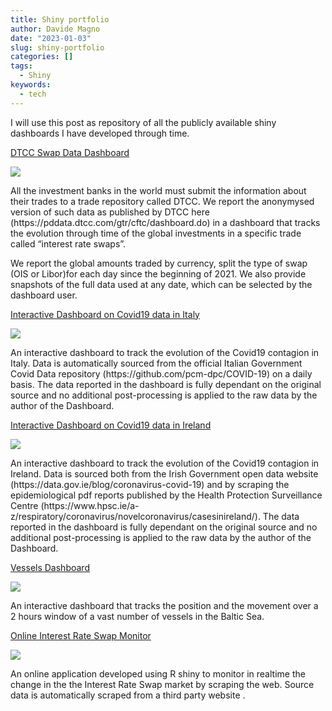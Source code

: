 ```yaml
---
title: Shiny portfolio
author: Davide Magno
date: "2023-01-03"
slug: shiny-portfolio
categories: []
tags:
  - Shiny
keywords:
  - tech
---
```


I will use this post as repository of all the publicly available shiny dashboards 
I have developed through time.

[DTCC Swap Data Dashboard](https://davidemagno.com/apps/DTCCSwapDashboard/)

![](/post/2020-11-15-shiny-portfolio.en-us_files/DTCCSwap.png)

All the investment banks in the world must submit the information about their trades to a trade repository called DTCC. We report the anonymysed version of such data as published by DTCC here (https://pddata.dtcc.com/gtr/cftc/dashboard.do) in a dashboard that tracks the evolution through time of the global investments in a specific trade called "interest rate swaps". 

We report the global amounts traded by currency, split the type of swap (OIS or Libor)for each day since the beginning of 2021. We also provide snapshots of the full data used at any date, which can be selected by the dashboard user.

[Interactive Dashboard on Covid19 data in Italy](https://davidemagno.com/apps/ItalianCovidDashboard/)

![](/post/2020-11-15-shiny-portfolio.en-us_files/ItalyCovid.png)

An interactive dashboard to track the evolution of the Covid19 contagion in Italy.
Data is automatically sourced from the official Italian Government Covid Data repository (https://github.com/pcm-dpc/COVID-19) on a daily basis. The data reported in the dashboard is fully dependant on the original source and no additional post-processing is applied to the raw data by the author of the Dashboard.

[Interactive Dashboard on Covid19 data in Ireland](https://davidemagno.com/apps/IrishCovidDashboard/)

![](/post/2020-11-15-shiny-portfolio.en-us_files/IrishCovid.png)

An interactive dashboard to track the evolution of the Covid19 contagion in Ireland. 
Data is sourced both from the Irish Government open data website (https://data.gov.ie/blog/coronavirus-covid-19) and by scraping the epidemiological pdf reports published by the Health Protection Surveillance Centre (https://www.hpsc.ie/a-z/respiratory/coronavirus/novelcoronavirus/casesinireland/). The data reported in the dashboard is fully dependant on the original source and no additional post-processing is applied to the raw data by the author of the Dashboard.

[Vessels Dashboard](https://davidemagno.com/apps/VesselDashboard/)

![](/post/2020-11-15-shiny-portfolio.en-us_files/Vessel.png)

An interactive dashboard that tracks the position and the movement over a 2 hours window of a vast number of vessels in the Baltic Sea. 

[Online Interest Rate Swap Monitor](https://davidemagno.com/apps/Swap_Rates/)

![](/post/2020-11-15-shiny-portfolio.en-us_files/SwapApp.png)

An online application developed using R shiny to monitor in realtime the change in the the Interest Rate Swap market by scraping the web. Source data is automatically scraped from a third party website . 


